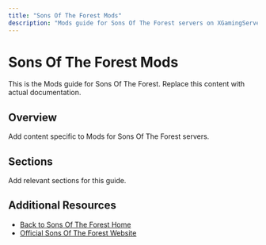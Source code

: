 ```yaml
---
title: "Sons Of The Forest Mods"
description: "Mods guide for Sons Of The Forest servers on XGamingServer"
---
```


# Sons Of The Forest Mods

This is the Mods guide for Sons Of The Forest. Replace this content with actual documentation.

## Overview

Add content specific to Mods for Sons Of The Forest servers.

## Sections

Add relevant sections for this guide.

## Additional Resources

- [Back to Sons Of The Forest Home](./index)
- [Official Sons Of The Forest Website](https://example.com)
